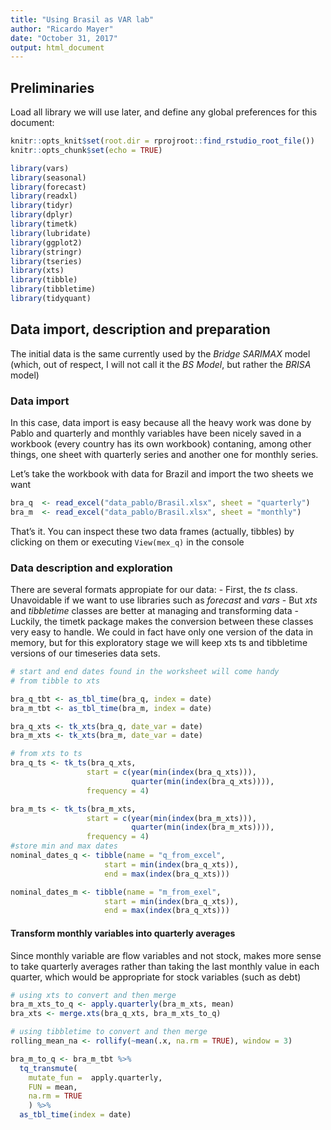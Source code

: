 ```yaml
---
title: "Using Brasil as VAR lab"
author: "Ricardo Mayer"
date: "October 31, 2017"
output: html_document
---
```


## Preliminaries
Load all library we will use later, and define any global preferences for this document:


```r
knitr::opts_knit$set(root.dir = rprojroot::find_rstudio_root_file())
knitr::opts_chunk$set(echo = TRUE)
```

```r
library(vars)
library(seasonal)
library(forecast)
library(readxl)
library(tidyr)
library(dplyr)
library(timetk)
library(lubridate)
library(ggplot2)
library(stringr)
library(tseries)
library(xts)
library(tibble)
library(tibbletime)
library(tidyquant)
```


## Data import, description and preparation

The initial data is the same currently used by the *Bridge SARIMAX* model (which, out of respect, I will not call it the *BS Model*, but rather the *BRISA* model)

### Data import
In this case, data import is easy because all the heavy work was done by Pablo and quarterly and monthly variables have been nicely saved in a workbook (every country has its own workbook) contaning, among other things, one sheet with quarterly series and another one for monthly series.

Let's take the workbook with data for Brazil and import the two sheets we want

```r
bra_q  <- read_excel("data_pablo/Brasil.xlsx", sheet = "quarterly")
bra_m  <- read_excel("data_pablo/Brasil.xlsx", sheet = "monthly")
```

That's it. You can inspect these two data frames (actually, tibbles) by clicking on them or executing `View(mex_q)` in the console

### Data description and exploration
There are several formats appropiate  for our data:
-  First, the *ts* class. Unavoidable if we want to use libraries such as  *forecast* and *vars*
-  But *xts* and *tibbletime* classes are better at managing and transforming data
-  Luckily, the timetk package makes the conversion between these classes very easy to handle. We could in fact have only one version of the data in memory, but for this exploratory stage we will keep xts ts and tibbletime versions of our timeseries data sets.

```r
# start and end dates found in the worksheet will come handy
# from tibble to xts

bra_q_tbt <- as_tbl_time(bra_q, index = date)
bra_m_tbt <- as_tbl_time(bra_m, index = date)

bra_q_xts <- tk_xts(bra_q, date_var = date)
bra_m_xts <- tk_xts(bra_m, date_var = date)

# from xts to ts
bra_q_ts <- tk_ts(bra_q_xts,
                 start = c(year(min(index(bra_q_xts))), 
                           quarter(min(index(bra_q_xts)))),
                 frequency = 4)

bra_m_ts <- tk_ts(bra_m_xts,
                 start = c(year(min(index(bra_m_xts))), 
                           quarter(min(index(bra_m_xts)))),
                 frequency = 4)
#store min and max dates
nominal_dates_q <- tibble(name = "q_from_excel",
                     start = min(index(bra_q_xts)),
                     end = max(index(bra_q_xts)))

nominal_dates_m <- tibble(name = "m_from_exel",
                     start = min(index(bra_q_xts)),
                     end = max(index(bra_q_xts)))

```

#### Transform monthly variables into quarterly averages

Since monthly variable are flow variables and not stock, makes more sense to take quarterly averages rather than taking the last monthly value in each quarter, which would be appropriate for stock variables (such as debt)

```r
# using xts to convert and then merge
bra_m_xts_to_q <- apply.quarterly(bra_m_xts, mean)
bra_xts <- merge.xts(bra_q_xts, bra_m_xts_to_q)

# using tibbletime to convert and then merge
rolling_mean_na <- rollify(~mean(.x, na.rm = TRUE), window = 3)

bra_m_to_q <- bra_m_tbt %>% 
  tq_transmute(
    mutate_fun =  apply.quarterly,
    FUN = mean,
    na.rm = TRUE
    ) %>% 
  as_tbl_time(index = date)
  

```




